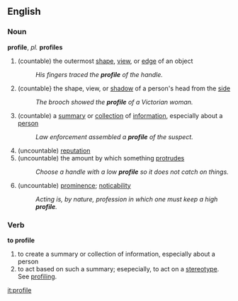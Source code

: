 ==English==
===Noun===
'''profile''', ''pl.'' '''profiles'''
#(countable) the outermost [[shape]], [[view]], or [[edge]] of an object
#:''His fingers traced the '''profile''' of the handle.''
#(countable} the shape, view, or [[shadow]] of a person's head from the [[side]]
#:''The brooch showed the '''profile''' of a Victorian woman.''
#(countable) a [[summary]] or [[collection]] of [[information]], especially about a [[person]]
#:''Law enforcement assembled a '''profile''' of the suspect.''
#(uncountable) [[reputation]]
#(uncountable) the amount by which something [[protrude]]s
#:''Choose a handle with a low '''profile''' so it does not catch on things.''
#(uncountable) [[prominence]]; [[noticability]]
#:''Acting is, by nature, profession in which one must keep a high '''profile'''.''

===Verb===
'''to profile'''
#to create a summary or collection of information, especially about a person
#to act based on such a summary; esepecially, to act on a [[stereotype]].  See [[profiling]].

[[it:profile]]